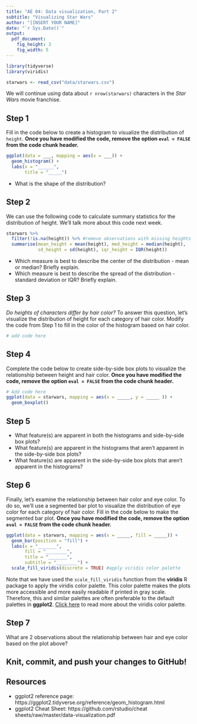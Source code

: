 ```yaml
---
title: "AE 04: Data visualization, Part 2"
subtitle: "Visualizing Star Wars"
author: "[INSERT YOUR NAME]"
date: "`r Sys.Date()`"
output: 
  pdf_document:
    fig_height: 3
    fig_width: 5
---
```


```r
library(tidyverse)
library(viridis)
```

```r
starwars <- read_csv("data/starwars.csv")
```
We will continue using data about `r nrow(starwars)` characters in the *Star Wars* movie franchise. 

## Step 1

Fill in the code below to create a histogram to visualize the distribution of `height`. **Once you have modified the code, remove the option `eval = FALSE` from the code chunk header.**


```r
ggplot(data = ___, mapping = aes(x = ___)) +
  geom_histogram() + 
  labs(x = "______", 
       title = "_____")
```

- What is the shape of the distribution? 

## Step 2

We can use the following code to calculate summary statistics for the distribution of height. We'll talk more about this code next week. 

```r
starwars %>%
  filter(!is.na(height)) %>% #remove observations with missing heights 
  summarise(mean_height = mean(height), med_height = median(height), 
            sd_height = sd(height), iqr_height = IQR(height))
```

- Which measure is best to describe the center of the distribution - mean or median? Briefly explain. 
- Which measure is best to describe the spread of the distribution - standard deviation or IQR? Briefly explain. 


## Step 3

*Do heights of characters differ by hair color?* To answer this question, let's visualize the distribution of height for each category of hair color. Modify the code from Step 1 to fill in the color of the histogram based on hair color. 

```r
# add code here

```

## Step 4

Complete the code below to create side-by-side box plots to visualize the relationship between height and hair color. **Once you have modified the code, remove the option `eval = FALSE` from the code chunk header.**

```r
# Add code here
ggplot(data = starwars, mapping = aes(x = _____, y = _____ )) +
  geom_boxplot() 
```


## Step 5

- What feature(s) are apparent in both the histograms and side-by-side box plots?
- What feature(s) are apparent in the histograms that aren't apparent in the side-by-side box plots? 
- What feature(s) are apparent in the side-by-side box plots that aren't apparent in the histograms? 

## Step 6

Finally, let's examine the relationship between hair color and eye color. To do so, we'll use a segmented bar plot to visualize the distribution of eye color for each category of hair color. Fill in the code below to make the segmented bar plot. **Once you have modified the code, remove the option `eval = FALSE` from the code chunk header.**


```r
ggplot(data = starwars, mapping = aes(x = _____, fill = _____)) +
  geom_bar(position = "fill") +
  labs(x = "_______", 
       fill = "________", 
       title = "_______",
       subtitle = "________") +
  scale_fill_viridis(discrete = TRUE) #apply viridis color palette
```

Note that we have used the `scale_fill_viridis` function from the **viridis** R package to apply the viridis color palette. This color palette makes the plots more accessible and more easily readable if printed in gray scale. Therefore, this and similar palettes are often preferable to the default palettes in **ggplot2**. [Click here](https://cran.r-project.org/web/packages/viridis/vignettes/intro-to-viridis.html) to read more about the viridis color palette. 

## Step 7 

What are 2 observations about the relationship between hair and eye color based on the plot above?

## Knit, commit, and push your changes to GitHub!

## Resources 

- ggplot2 reference page: https://ggplot2.tidyverse.org/reference/geom_histogram.html
- ggplot2 Cheat Sheet: https://github.com/rstudio/cheat sheets/raw/master/data-visualization.pdf

